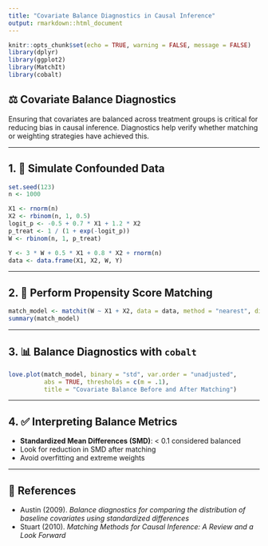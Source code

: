 ```yaml
---
title: "Covariate Balance Diagnostics in Causal Inference"
output: rmarkdown::html_document
---
```


```r
knitr::opts_chunk$set(echo = TRUE, warning = FALSE, message = FALSE)
library(dplyr)
library(ggplot2)
library(MatchIt)
library(cobalt)
```

## ⚖️ Covariate Balance Diagnostics

Ensuring that covariates are balanced across treatment groups is critical for reducing bias in causal inference. Diagnostics help verify whether matching or weighting strategies have achieved this.

---

## 1. 🧪 Simulate Confounded Data

```r
set.seed(123)
n <- 1000

X1 <- rnorm(n)
X2 <- rbinom(n, 1, 0.5)
logit_p <- -0.5 + 0.7 * X1 + 1.2 * X2
p_treat <- 1 / (1 + exp(-logit_p))
W <- rbinom(n, 1, p_treat)

Y <- 3 * W + 0.5 * X1 + 0.8 * X2 + rnorm(n)
data <- data.frame(X1, X2, W, Y)
```

---

## 2. 🎯 Perform Propensity Score Matching

```r
match_model <- matchit(W ~ X1 + X2, data = data, method = "nearest", distance = "logit")
summary(match_model)
```

---

## 3. 📊 Balance Diagnostics with `cobalt`

```r
love.plot(match_model, binary = "std", var.order = "unadjusted",
          abs = TRUE, thresholds = c(m = .1),
          title = "Covariate Balance Before and After Matching")
```

---

## 4. ✅ Interpreting Balance Metrics

- **Standardized Mean Differences (SMD)**: < 0.1 considered balanced
- Look for reduction in SMD after matching
- Avoid overfitting and extreme weights

---

## 📖 References

- Austin (2009). *Balance diagnostics for comparing the distribution of baseline covariates using standardized differences*
- Stuart (2010). *Matching Methods for Causal Inference: A Review and a Look Forward*